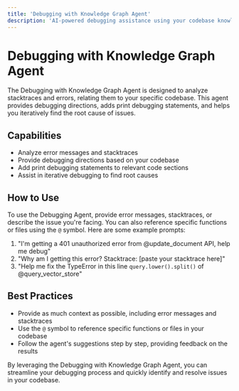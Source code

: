 ```yaml
---
title: 'Debugging with Knowledge Graph Agent'
description: 'AI-powered debugging assistance using your codebase knowledge graph'
---
```


# Debugging with Knowledge Graph Agent

The Debugging with Knowledge Graph Agent is designed to analyze stacktraces and errors, relating them to your specific codebase. This agent provides debugging directions, adds print debugging statements, and helps you iteratively find the root cause of issues.

## Capabilities

- Analyze error messages and stacktraces
- Provide debugging directions based on your codebase
- Add print debugging statements to relevant code sections
- Assist in iterative debugging to find root causes

## How to Use

To use the Debugging Agent, provide error messages, stacktraces, or describe the issue you're facing. You can also reference specific functions or files using the `@` symbol. Here are some example prompts:

1. "I'm getting a 401 unauthorized error from @update_document API, help me debug"
2. "Why am I getting this error? Stacktrace: [paste your stacktrace here]"
3. "Help me fix the TypeError in this line `query.lower().split()` of @query_vector_store"

## Best Practices

- Provide as much context as possible, including error messages and stacktraces
- Use the `@` symbol to reference specific functions or files in your codebase
- Follow the agent's suggestions step by step, providing feedback on the results

By leveraging the Debugging with Knowledge Graph Agent, you can streamline your debugging process and quickly identify and resolve issues in your codebase.

